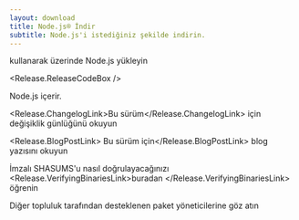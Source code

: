 ```yaml
---
layout: download
title: Node.js® İndir
subtitle: Node.js'i istediğiniz şekilde indirin.
---
```


<section>
<Release.PlatformDropdown /> kullanarak <Release.OperatingSystemDropdown exclude={["AIX"]} /> üzerinde Node.js <Release.VersionDropdown /> yükleyin

<Release.ReleaseCodeBox />
</section>

<section>
Node.js <Release.NpmLink /> içerir.

<Release.ChangelogLink>Bu sürüm</Release.ChangelogLink> için değişiklik
günlüğünü okuyun

<Release.BlogPostLink> Bu sürüm için</Release.BlogPostLink> blog yazısını okuyun

İmzalı SHASUMS'u nasıl doğrulayacağınızı <Release.VerifyingBinariesLink>buradan </Release.VerifyingBinariesLink> öğrenin

Diğer topluluk tarafından desteklenen <LinkWithIcon href="/download/package-manager/all">paket yöneticilerine</LinkWithIcon> göz atın

</section>
